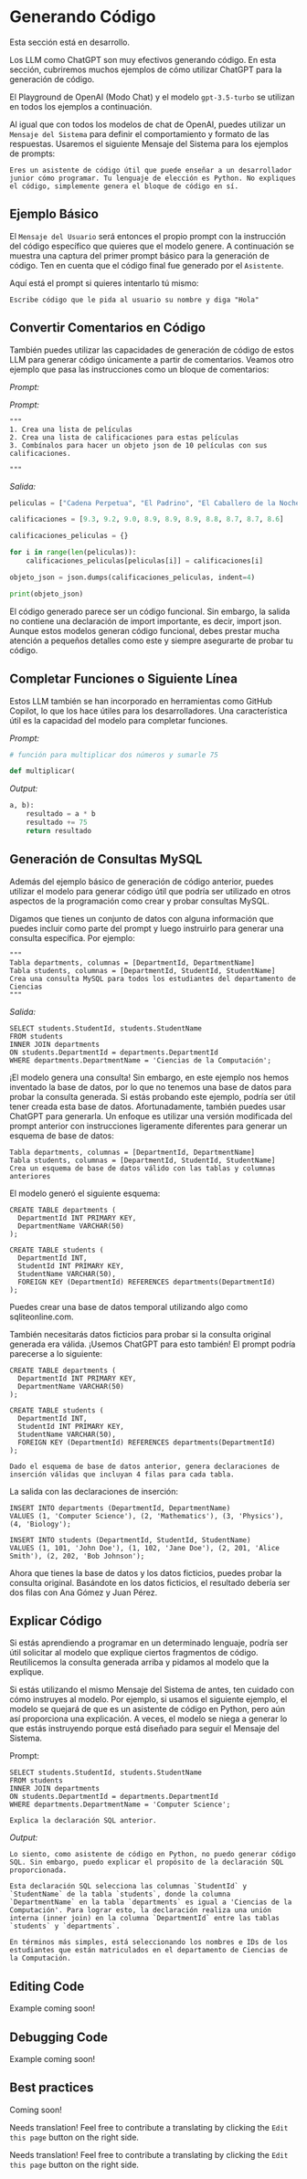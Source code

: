 # Generando Código


<Callout emoji="⚠️">
  Esta sección está en desarrollo.
</Callout>

Los LLM como ChatGPT son muy efectivos generando código. En esta sección, cubriremos muchos ejemplos de cómo utilizar ChatGPT para la generación de código.

El Playground de OpenAI (Modo Chat) y el modelo `gpt-3.5-turbo` se utilizan en todos los ejemplos a continuación.

Al igual que con todos los modelos de chat de OpenAI, puedes utilizar un `Mensaje del Sistema` para definir el comportamiento y formato de las respuestas. Usaremos el siguiente Mensaje del Sistema para los ejemplos de prompts:



```
Eres un asistente de código útil que puede enseñar a un desarrollador junior cómo programar. Tu lenguaje de elección es Python. No expliques el código, simplemente genera el bloque de código en sí.
```


## Ejemplo Básico

El `Mensaje del Usuario` será entonces el propio prompt con la instrucción del código específico que quieres que el modelo genere. A continuación se muestra una captura del primer prompt básico para la generación de código. Ten en cuenta que el código final fue generado por el `Asistente`.

<Screenshot src={CODE1} alt="Captura de código1" />

Aquí está el prompt si quieres intentarlo tú mismo:



```
Escribe código que le pida al usuario su nombre y diga "Hola"
```


## Convertir Comentarios en Código

También puedes utilizar las capacidades de generación de código de estos LLM para generar código únicamente a partir de comentarios. Veamos otro ejemplo que pasa las instrucciones como un bloque de comentarios:

*Prompt:*


*Prompt:*
```
"""
1. Crea una lista de películas
2. Crea una lista de calificaciones para estas películas
3. Combínalos para hacer un objeto json de 10 películas con sus calificaciones.

"""
```

*Salida:*
```python
peliculas = ["Cadena Perpetua", "El Padrino", "El Caballero de la Noche", "La Lista de Schindler", "Pulp Fiction", "El Señor de los Anillos: El Retorno del Rey", "Forrest Gump", "Star Wars: Episodio V - El Imperio Contraataca", "Origen", "El Silencio de los Inocentes"]

calificaciones = [9.3, 9.2, 9.0, 8.9, 8.9, 8.9, 8.8, 8.7, 8.7, 8.6]

calificaciones_peliculas = {}

for i in range(len(peliculas)):
    calificaciones_peliculas[peliculas[i]] = calificaciones[i]

objeto_json = json.dumps(calificaciones_peliculas, indent=4)

print(objeto_json)
```

El código generado parece ser un código funcional. Sin embargo, la salida no contiene una declaración de import importante, es decir, import json. Aunque estos modelos generan código funcional, debes prestar mucha atención a pequeños detalles como este y siempre asegurarte de probar tu código.

## Completar Funciones o Siguiente Línea

Estos LLM también se han incorporado en herramientas como GitHub Copilot, lo que los hace útiles para los desarrolladores. Una característica útil es la capacidad del modelo para completar funciones.


*Prompt:*
```python
# función para multiplicar dos números y sumarle 75

def multiplicar(

```

*Output:*
```python
a, b):
    resultado = a * b
    resultado += 75
    return resultado

```

## Generación de Consultas MySQL

Además del ejemplo básico de generación de código anterior, puedes utilizar el modelo para generar código útil que podría ser utilizado en otros aspectos de la programación como crear y probar consultas MySQL.

Digamos que tienes un conjunto de datos con alguna información que puedes incluir como parte del prompt y luego instruirlo para generar una consulta específica. Por ejemplo:

```
"""
Tabla departments, columnas = [DepartmentId, DepartmentName]
Tabla students, columnas = [DepartmentId, StudentId, StudentName]
Crea una consulta MySQL para todos los estudiantes del departamento de Ciencias
"""
```

*Salida:*
```mysql
SELECT students.StudentId, students.StudentName
FROM students
INNER JOIN departments
ON students.DepartmentId = departments.DepartmentId
WHERE departments.DepartmentName = 'Ciencias de la Computación';
```

¡El modelo genera una consulta! Sin embargo, en este ejemplo nos hemos inventado la base de datos, por lo que no tenemos una base de datos para probar la consulta generada. Si estás probando este ejemplo, podría ser útil tener creada esta base de datos. Afortunadamente, también puedes usar ChatGPT para generarla. Un enfoque es utilizar una versión modificada del prompt anterior con instrucciones ligeramente diferentes para generar un esquema de base de datos:

```mysql
Tabla departments, columnas = [DepartmentId, DepartmentName]
Tabla students, columnas = [DepartmentId, StudentId, StudentName]
Crea un esquema de base de datos válido con las tablas y columnas anteriores

```

El modelo generó el siguiente esquema:

```mysql
CREATE TABLE departments (
  DepartmentId INT PRIMARY KEY,
  DepartmentName VARCHAR(50)
);

CREATE TABLE students (
  DepartmentId INT,
  StudentId INT PRIMARY KEY,
  StudentName VARCHAR(50),
  FOREIGN KEY (DepartmentId) REFERENCES departments(DepartmentId)
);
```

Puedes crear una base de datos temporal utilizando algo como sqliteonline.com.

También necesitarás datos ficticios para probar si la consulta original generada era válida. ¡Usemos ChatGPT para esto también! El prompt podría parecerse a lo siguiente:


```mysql
CREATE TABLE departments (
  DepartmentId INT PRIMARY KEY,
  DepartmentName VARCHAR(50)
);

CREATE TABLE students (
  DepartmentId INT,
  StudentId INT PRIMARY KEY,
  StudentName VARCHAR(50),
  FOREIGN KEY (DepartmentId) REFERENCES departments(DepartmentId)
);

Dado el esquema de base de datos anterior, genera declaraciones de inserción válidas que incluyan 4 filas para cada tabla.
```

La salida con las declaraciones de inserción:


```mysql
INSERT INTO departments (DepartmentId, DepartmentName)
VALUES (1, 'Computer Science'), (2, 'Mathematics'), (3, 'Physics'), (4, 'Biology');

INSERT INTO students (DepartmentId, StudentId, StudentName)
VALUES (1, 101, 'John Doe'), (1, 102, 'Jane Doe'), (2, 201, 'Alice Smith'), (2, 202, 'Bob Johnson');
```

Ahora que tienes la base de datos y los datos ficticios, puedes probar la consulta original. Basándote en los datos ficticios, el resultado debería ser dos filas con Ana Gómez y Juan Pérez.

## Explicar Código

Si estás aprendiendo a programar en un determinado lenguaje, podría ser útil solicitar al modelo que explique ciertos fragmentos de código. Reutilicemos la consulta generada arriba y pidamos al modelo que la explique.

Si estás utilizando el mismo Mensaje del Sistema de antes, ten cuidado con cómo instruyes al modelo. Por ejemplo, si usamos el siguiente ejemplo, el modelo se quejará de que es un asistente de código en Python, pero aún así proporciona una explicación. A veces, el modelo se niega a generar lo que estás instruyendo porque está diseñado para seguir el Mensaje del Sistema.

Prompt:
```mysql
SELECT students.StudentId, students.StudentName
FROM students
INNER JOIN departments
ON students.DepartmentId = departments.DepartmentId
WHERE departments.DepartmentName = 'Computer Science';

Explica la declaración SQL anterior.

```

*Output:*

```
Lo siento, como asistente de código en Python, no puedo generar código SQL. Sin embargo, puedo explicar el propósito de la declaración SQL proporcionada.

Esta declaración SQL selecciona las columnas `StudentId` y `StudentName` de la tabla `students`, donde la columna `DepartmentName` en la tabla `departments` es igual a 'Ciencias de la Computación'. Para lograr esto, la declaración realiza una unión interna (inner join) en la columna `DepartmentId` entre las tablas `students` y `departments`.

En términos más simples, está seleccionando los nombres e IDs de los estudiantes que están matriculados en el departamento de Ciencias de la Computación.
```

## Editing Code
Example coming soon!

## Debugging Code
Example coming soon!

## Best practices
Coming soon!

Needs translation! Feel free to contribute a translating by clicking the `Edit this page` button on the right side.

Needs translation! Feel free to contribute a translating by clicking the `Edit this page` button on the right side.
